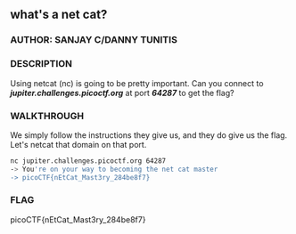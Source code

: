 ## what's a net cat?

### AUTHOR: SANJAY C/DANNY TUNITIS
### DESCRIPTION
Using netcat (nc) is going to be pretty important. Can you connect to ***jupiter.challenges.picoctf.org*** at port ***64287*** to get the flag?

### WALKTHROUGH
We simply follow the instructions they give us, and they do give us the flag. Let's netcat that domain on that port.
```bash
nc jupiter.challenges.picoctf.org 64287
-> You're on your way to becoming the net cat master
-> picoCTF{nEtCat_Mast3ry_284be8f7}
```

### FLAG
picoCTF{nEtCat_Mast3ry_284be8f7}
